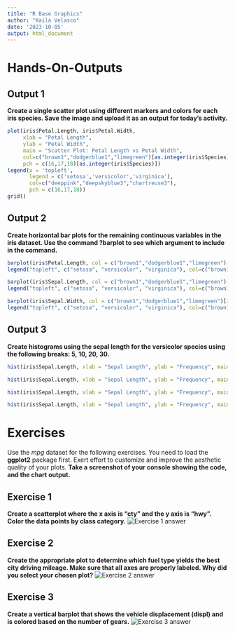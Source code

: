 ---
title: "R Base Graphics"
author: "Kaila Velasco"
date: '2023-10-05'
output: html_document
---

# Hands-On-Outputs

## Output 1

**Create a single scatter plot using different markers and colors for each iris species. Save the image and upload it as an output for today’s activity.**

```{r}
plot(iris$Petal.Length, iris$Petal.Width,
     xlab = "Petal Length",
     ylab = "Petal Width",
     main = "Scatter Plot: Petal Length vs Petal Width",
     col=c("brown1","dodgerblue1","limegreen")[as.integer(iris$Species)],
     pch = c(16,17,18)[as.integer(iris$Species)])
legend(x = 'topleft',
       legend = c('setosa','versicolor','virginica'),
       col=c("deeppink","deepskyblue3","chartreuse3"),
       pch = c(16,17,18))
grid()
```

## Output 2
**Create horizontal bar plots for the remaining continuous variables in the iris dataset. Use the command ?barplot to see which argument to include in the command.**
```{r}
barplot(iris$Petal.Length, col = c("brown1","dodgerblue1","limegreen")[iris$Species], ylab = "Petal length", xlab = "Iris")
legend("topleft", c("setosa", "versicolor", "virginica"), col=c("brown1","dodgerblue1","limegreen"), lwd=10)

barplot(iris$Sepal.Length, col = c("brown1","dodgerblue1","limegreen")[iris$Species], ylab = "Sepal length", xlab = "Iris")
legend("topleft", c("setosa", "versicolor", "virginica"), col=c("brown1","dodgerblue1","limegreen"), lwd=10)

barplot(iris$Sepal.Width, col = c("brown1","dodgerblue1","limegreen")[iris$Species], ylab = "Sepal width", xlab = "Iris")
legend("topleft", c("setosa", "versicolor", "virginica"), col=c("brown1","dodgerblue1","limegreen"), lwd=10)
```

## Output 3
**Create histograms using the sepal length for the versicolor species using the following breaks: 5, 10, 20, 30.**
```{r}
hist(iris$Sepal.Length, xlab = "Sepal Length", ylab = "Frequency", main = "Histogram of Sepal Length", breaks = 5)

hist(iris$Sepal.Length, xlab = "Sepal Length", ylab = "Frequency", main = "Histogram of Sepal Length", breaks = 10)

hist(iris$Sepal.Length, xlab = "Sepal Length", ylab = "Frequency", main = "Histogram of Sepal Length", breaks = 20)

hist(iris$Sepal.Length, xlab = "Sepal Length", ylab = "Frequency", main = "Histogram of Sepal Length", breaks = 30)
```

# Exercises

Use the *mpg* dataset for the following exercises. You need to load the **ggplot2** package first. Exert effort to customize and improve the aesthetic quality of your plots. **Take a screenshot of your console showing the code, and the chart output.**

## Exercise 1
**Create a scatterplot where the x axis is “cty” and the y axis is “hwy”. Color the data points by class category.**
![Exercise 1 answer](img/image3.png)

## Exercise 2
**Create the appropriate plot to determine which fuel type yields the best city driving mileage. Make sure that all axes are properly labeled. Why did you select your chosen plot?**
![Exercise 2 answer](img/image5.png)

## Exercise 3
**Create a vertical barplot that shows the vehicle displacement (displ) and is colored based on the number of gears.**
![Exercise 3 answer](img/image6.pg)